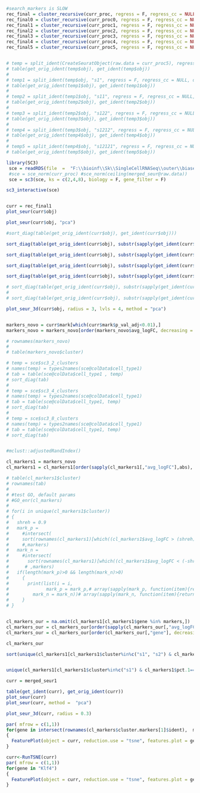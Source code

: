 

```{r}
#search_markers is SLOW
rec_final = cluster_recursive(curr_proc, regress = F, regress_cc = NULL, do.magic = F, search_markers = T)
rec_final0 = cluster_recursive(curr_proc0, regress = F, regress_cc = NULL, do.magic = F, search_markers = T)
rec_final1 = cluster_recursive(curr_proc1, regress = F, regress_cc = NULL, do.magic = F, search_markers = T)
rec_final2 = cluster_recursive(curr_proc2, regress = F, regress_cc = NULL, do.magic = F, search_markers = T)
rec_final3 = cluster_recursive(curr_proc3, regress = F, regress_cc = NULL, do.magic = F, search_markers = T)
rec_final4 = cluster_recursive(curr_proc4, regress = F, regress_cc = NULL, do.magic = F, search_markers = T)
rec_final5 = cluster_recursive(curr_proc5, regress = F, regress_cc = NULL, do.magic = F, search_markers = T)


# temp = split_ident(CreateSeuratObject(raw.data = curr_proc5), regress = F, regress_cc = NULL, do.magic = F, search_markers = F)
# table(get_orig_ident(temp$obj), get_ident(temp$obj))
# 
# temp1 = split_ident(temp$obj, "s1", regress = F, regress_cc = NULL, do.magic = F, search_markers = F)
# table(get_orig_ident(temp1$obj), get_ident(temp1$obj))
# 
# temp2 = split_ident(temp1$obj, "s11", regress = F, regress_cc = NULL, do.magic = F, search_markers = F)
# table(get_orig_ident(temp2$obj), get_ident(temp2$obj))
# 
# temp3 = split_ident(temp2$obj, "s122", regress = F, regress_cc = NULL, do.magic = F, search_markers = F)
# table(get_orig_ident(temp3$obj), get_ident(temp3$obj))
# 
# temp4 = split_ident(temp3$obj, "s1212", regress = F, regress_cc = NULL, do.magic = F, search_markers = F)
# table(get_orig_ident(temp4$obj), get_ident(temp4$obj))
# 
# temp5 = split_ident(temp4$obj, "s12121", regress = F, regress_cc = NULL, do.magic = F, search_markers = F)
# table(get_orig_ident(temp5$obj), get_ident(temp5$obj))

library(SC3)
 sce = readRDS(file  =  "F:\\bioinf\\Sk\\SingleCellRNASeq\\outer\\biase.rds")
 #sce = sce_norm(curr_proc) #sce_norm(ceiling(merged_seur@raw.data))
 sce = sc3(sce, ks = c(2,4,8), biology = F, gene_filter = F)

sc3_interactive(sce)

```

```{r}

```


```{r}

curr = rec_final1
plot_seur(curr$obj)

plot_seur(curr$obj, "pca")

#sort_diag(table(get_orig_ident(curr$obj), get_ident(curr$obj)))

sort_diag(table(get_orig_ident(curr$obj), substr(sapply(get_ident(curr$obj),toString), start = 1, stop = 1)))

sort_diag(table(get_orig_ident(curr$obj), substr(sapply(get_ident(curr$obj),toString), start = 1, stop = 2)))

sort_diag(table(get_orig_ident(curr$obj), substr(sapply(get_ident(curr$obj),toString), start = 1, stop = 3)))

sort_diag(table(get_orig_ident(curr$obj), substr(sapply(get_ident(curr$obj),toString), start = 1, stop = 4)))

# sort_diag(table(get_orig_ident(curr$obj), substr(sapply(get_ident(curr$obj),toString), start = 1, stop = 5)))
# 
# sort_diag(table(get_orig_ident(curr$obj), substr(sapply(get_ident(curr$obj),toString), start = 1, stop = 6)))

plot_seur_3d(curr$obj, radius = 3, lvls = 4, method = "pca")


markers_novo = curr$mark[which(curr$mark$p_val_adj<0.01),]
markers_novo = markers_novo[order(markers_novo$avg_logFC, decreasing = T),]

# rownames(markers_novo)
# 
# table(markers_novo$cluster)
```


```{r}


# temp = sce$sc3_2_clusters
# names(temp) = types2names(sce@colData$cell_type1)
# tab = table(sce@colData$cell_type1 , temp)
# sort_diag(tab)
# 
# temp = sce$sc3_4_clusters
# names(temp) = types2names(sce@colData$cell_type1)
# tab = table(sce@colData$cell_type1, temp)
# sort_diag(tab)
# 
# temp = sce$sc3_8_clusters
# names(temp) = types2names(sce@colData$cell_type1)
# tab = table(sce@colData$cell_type1, temp)
# sort_diag(tab)


#mclust::adjustedRandIndex()

```


```{r}
cl_markers1 = markers_novo
cl_markers1 = cl_markers1[order(sapply(cl_markers1[,"avg_logFC"],abs), decreasing = T),]

# table(cl_markers1$cluster)
# rownames(tab)
# 
# #test GO, default params
# #GO_enr(cl_markers)
# 
# for(i in unique(cl_markers1$cluster))
# {
#   shreh = 0.9
#   mark_p = 
#     #intersect(
#     sort(rownames(cl_markers1)[which((cl_markers1$avg_logFC > (shreh)) & (cl_markers1$cluster==i))])
#     #,markers)
#   mark_n = 
#     #intersect(
#       sort(rownames(cl_markers1)[which((cl_markers1$avg_logFC < (-shreh)) & (cl_markers1$cluster==i))])
#      # ,markers)
#   if(length(mark_p)>0 && length(mark_n)>0)
#     {
#       print(list(i = i,
#              mark_p = mark_p,# array(sapply(mark_p, function(item){return(unlist(strsplit(toString(item),".", fixed = T))[1])})),
#         mark_n = mark_n))# array(sapply(mark_n, function(item){return(unlist(strsplit(toString(item),".", fixed = T))[1])}))))
#     }
# }


cl_markers_our = na.omit(cl_markers1[cl_markers1$gene %in% markers,])
cl_markers_our = cl_markers_our[order(sapply(cl_markers_our[,"avg_logFC"],abs), decreasing = T),]
cl_markers_our = cl_markers_our[order(cl_markers_our[,"gene"], decreasing = F),]

cl_markers_our

sort(unique(cl_markers1[cl_markers1$cluster%in%c("s1", "s2") & cl_markers1$pct.1>0.9 & cl_markers1$pct.2>0.9,]$gene))


unique(cl_markers1[cl_markers1$cluster%in%c("s1") & cl_markers1$pct.1==1 & cl_markers1$pct.2==1 & cl_markers1$avg_logFC<0,]$gene)
```


```{r}
curr = merged_seur1

table(get_ident(curr), get_orig_ident(curr))
plot_seur(curr)
plot_seur(curr, method =  "pca")

plot_seur_3d(curr, radius = 0.3)


```


```{r}

par( mfrow = c(1,1))
for(gene in intersect(rownames(cl_markers$cluster.markers[1]$ident),  markers))
{
  FeaturePlot(object = curr, reduction.use = "tsne", features.plot = gene, cols.use = c("red", "green"))
}

```

```{r}
curr<-RunTSNE(curr)
par( mfrow = c(1,1))
for(gene in "Klf4")
{
  FeaturePlot(object = curr, reduction.use = "tsne", features.plot = gene, cols.use = c("red", "green"))
}

```

